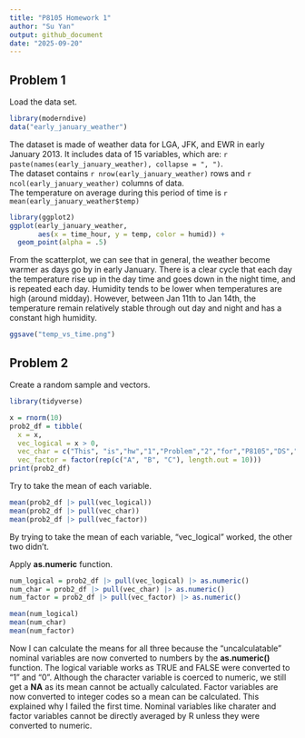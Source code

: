 ```yaml
---
title: "P8105 Homework 1"
author: "Su Yan"
output: github_document
date: "2025-09-20"
---
```


## Problem 1

Load the data set.

```r
library(moderndive)
data("early_january_weather")
```

The dataset is made of weather data for LGA, JFK, and EWR in early January 2013. It includes data of 15 variables, which are: `r paste(names(early_january_weather), collapse = ", ")`.  
The dataset contains `r nrow(early_january_weather)` rows and `r ncol(early_january_weather)` columns of data.  
The temperature on average during this period of time is `r mean(early_january_weather$temp)`

```r
library(ggplot2)
ggplot(early_january_weather, 
       aes(x = time_hour, y = temp, color = humid)) + 
  geom_point(alpha = .5)
```
From the scatterplot, we can see that in general, the weather become warmer as days go by in early January. There is a clear cycle that each day the temperature rise up in the day time and goes down in the night time, and is repeated each day. Humidity tends to be lower when temperatures are high (around midday). However, between Jan 11th to Jan 14th, the temperature remain relatively stable through out day and night and has a constant high humidity.

```r
ggsave("temp_vs_time.png")
```

## Problem 2
Create a random sample and vectors.
```r
library(tidyverse)
```

```r
x = rnorm(10)
prob2_df = tibble(
  x = x, 
  vec_logical = x > 0,
  vec_char = c("This", "is","hw","1","Problem","2","for","P8105","DS","course"),
  vec_factor = factor(rep(c("A", "B", "C"), length.out = 10)))
print(prob2_df)
```

Try to take the mean of each variable.

```r
mean(prob2_df |> pull(vec_logical))
mean(prob2_df |> pull(vec_char))
mean(prob2_df |> pull(vec_factor))
```

By trying to take the mean of each variable, "vec_logical" worked, the other two didn't.

Apply **as.numeric** function.
```r
num_logical = prob2_df |> pull(vec_logical) |> as.numeric()
num_char = prob2_df |> pull(vec_char) |> as.numeric()
num_factor = prob2_df |> pull(vec_factor) |> as.numeric()
```

```r
mean(num_logical)
mean(num_char)
mean(num_factor)
```

Now I can calculate the means for all three because the "uncalculatable" nominal variables are now converted to numbers by the **as.numeric()** function. The logical variable works as TRUE and FALSE were converted to "1" and "0". Although the character variable is coerced to numeric, we still get a **NA** as its mean cannot be actually calculated. Factor variables are now converted to integer codes so a mean can be calculated. This explained why I failed the first time. Nominal variables like charater and factor variables cannot be directly averaged by R unless they were converted to numeric.